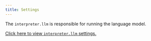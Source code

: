 ```yaml
---
title: Settings
---
```


The `interpreter.llm` is responsible for running the language model.

[Click here to view `interpreter.llm` settings.](/settings/all-settings#language-model)
